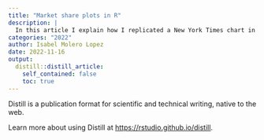 ```yaml
---
title: "Market share plots in R"
description: |
  In this article I explain how I replicated a New York Times chart in R   and the process of creating a different chart with the same data.
categories: "2022"
author: Isabel Molero Lopez
date: 2022-11-16
output:
  distill::distill_article:
    self_contained: false
    toc: true
---
```




Distill is a publication format for scientific and technical writing, native to the web.

Learn more about using Distill at <https://rstudio.github.io/distill>.



